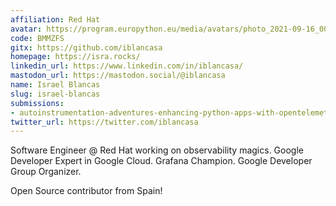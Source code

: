 ```yaml
---
affiliation: Red Hat
avatar: https://program.europython.eu/media/avatars/photo_2021-09-16_00-24-05_oyaFtl3_NlPNas4.jpg
code: BMMZFS
gitx: https://github.com/iblancasa
homepage: https://isra.rocks/
linkedin_url: https://www.linkedin.com/in/iblancasa/
mastodon_url: https://mastodon.social/@iblancasa
name: Israel Blancas
slug: israel-blancas
submissions:
- autoinstrumentation-adventures-enhancing-python-apps-with-opentelemetry
twitter_url: https://twitter.com/iblancasa
---
```


Software Engineer @ Red Hat working on observability magics. Google Developer Expert in Google Cloud. Grafana Champion. Google Developer Group Organizer.

Open Source contributor from Spain!
